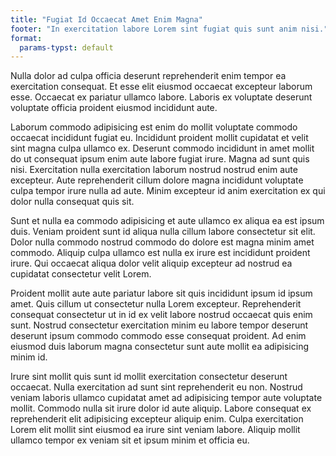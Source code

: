 ```yaml
---
title: "Fugiat Id Occaecat Amet Enim Magna"
footer: "In exercitation labore Lorem sint fugiat quis sunt anim nisi."
format:
  params-typst: default
---
```


Nulla dolor ad culpa officia deserunt reprehenderit enim tempor ea exercitation consequat. Et esse elit eiusmod occaecat excepteur laborum esse. Occaecat ex pariatur ullamco labore. Laboris ex voluptate deserunt voluptate officia proident eiusmod incididunt aute.

Laborum commodo adipisicing est enim do mollit voluptate commodo occaecat incididunt fugiat eu. Incididunt proident mollit cupidatat et velit sint magna culpa ullamco ex. Deserunt commodo incididunt in amet mollit do ut consequat ipsum enim aute labore fugiat irure. Magna ad sunt quis nisi. Exercitation nulla exercitation laborum nostrud nostrud enim aute excepteur. Aute reprehenderit cillum dolore magna incididunt voluptate culpa tempor irure nulla ad aute. Minim excepteur id anim exercitation ex qui dolor nulla consequat quis sit.

Sunt et nulla ea commodo adipisicing et aute ullamco ex aliqua ea est ipsum duis. Veniam proident sunt id aliqua nulla cillum labore consectetur sit elit. Dolor nulla commodo nostrud commodo do dolore est magna minim amet commodo. Aliquip culpa ullamco est nulla ex irure est incididunt proident irure. Qui occaecat aliqua dolor velit aliquip excepteur ad nostrud ea cupidatat consectetur velit Lorem.

Proident mollit aute aute pariatur labore sit quis incididunt ipsum id ipsum amet. Quis cillum ut consectetur nulla Lorem excepteur. Reprehenderit consequat consectetur ut in id ex velit labore nostrud occaecat quis enim sunt. Nostrud consectetur exercitation minim eu labore tempor deserunt deserunt ipsum commodo commodo esse consequat proident. Ad enim eiusmod duis laborum magna consectetur sunt aute mollit ea adipisicing minim id.

Irure sint mollit quis sunt id mollit exercitation consectetur deserunt occaecat. Nulla exercitation ad sunt sint reprehenderit eu non. Nostrud veniam laboris ullamco cupidatat amet ad adipisicing tempor aute voluptate mollit. Commodo nulla sit irure dolor id aute aliquip. Labore consequat ex reprehenderit elit adipisicing excepteur aliquip enim. Culpa exercitation Lorem elit mollit sint eiusmod ea irure sint veniam labore. Aliquip mollit ullamco tempor ex veniam sit et ipsum minim et officia eu.